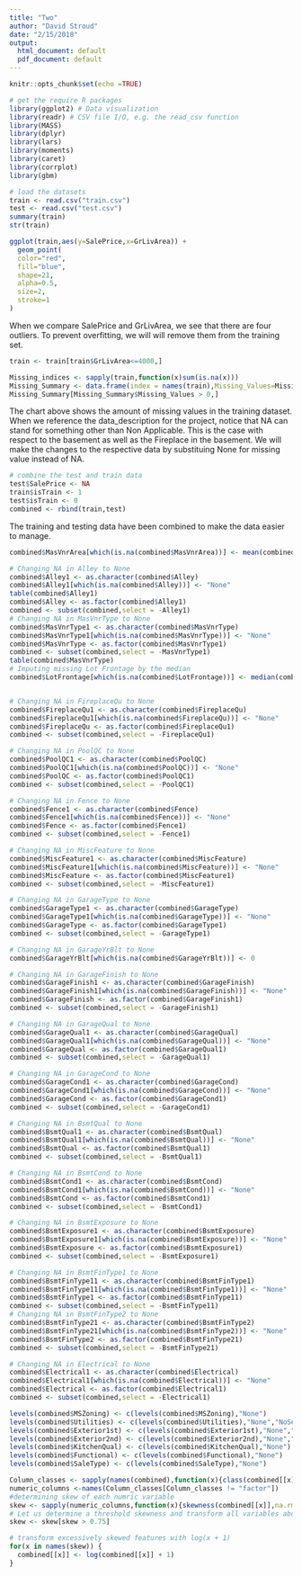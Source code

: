 ```yaml
---
title: "Two"
author: "David Stroud"
date: "2/15/2018"
output:
  html_document: default
  pdf_document: default
---
```


```r
knitr::opts_chunk$set(echo =TRUE)
```

```r
# get the require R packages
library(ggplot2) # Data visualization
library(readr) # CSV file I/O, e.g. the read_csv function
library(MASS)
library(dplyr)
library(lars)
library(moments)
library(caret)
library(corrplot)
library(gbm)
```

```r
# load the datasets
train <- read.csv("train.csv")
test <- read.csv("test.csv")
summary(train)
str(train)
```

```r
ggplot(train,aes(y=SalePrice,x=GrLivArea)) +
  geom_point(
  color="red",
  fill="blue",
  shape=21,
  alpha=0.5,
  size=2,
  stroke=1
)
```

When we compare SalePrice and GrLivArea, we see that there are four outliers. To prevent overfitting, we will will remove them from the training set.

```r
train <- train[train$GrLivArea<=4000,]
```

```r
Missing_indices <- sapply(train,function(x)sum(is.na(x)))
Missing_Summary <- data.frame(index = names(train),Missing_Values=Missing_indices)
Missing_Summary[Missing_Summary$Missing_Values > 0,]
```

The chart above shows the amount of missing values in the training dataset. When we reference the data_description for the project, notice that NA can stand for something other than Non Applicable. This is the case with respect to the basement as well as the Fireplace in the basement. We will make the changes to the respective data by substituing None for missing value instead of NA.


```r
# combine the test and train data
test$SalePrice <- NA
train$isTrain <- 1
test$isTrain <- 0
combined <- rbind(train,test)
```

The training and testing data have been combined to make the data easier to manage. 


```r
combined$MasVnrArea[which(is.na(combined$MasVnrArea))] <- mean(combined$MasVnrArea,na.rm=T)
```


```r
# Changing NA in Alley to None
combined$Alley1 <- as.character(combined$Alley)
combined$Alley1[which(is.na(combined$Alley))] <- "None"
table(combined$Alley1)
combined$Alley <- as.factor(combined$Alley1)
combined <- subset(combined,select = -Alley1)
# Changing NA in MasVnrType to None
combined$MasVnrType1 <- as.character(combined$MasVnrType)
combined$MasVnrType1[which(is.na(combined$MasVnrType))] <- "None"
combined$MasVnrType <- as.factor(combined$MasVnrType1)
combined <- subset(combined,select = -MasVnrType1)
table(combined$MasVnrType)
# Imputing missing Lot Frontage by the median
combined$LotFrontage[which(is.na(combined$LotFrontage))] <- median(combined$LotFrontage,na.rm = T)


# Changing NA in FireplaceQu to None
combined$FireplaceQu1 <- as.character(combined$FireplaceQu)
combined$FireplaceQu1[which(is.na(combined$FireplaceQu))] <- "None"
combined$FireplaceQu <- as.factor(combined$FireplaceQu1)
combined <- subset(combined,select = -FireplaceQu1)

# Changing NA in PoolQC to None
combined$PoolQC1 <- as.character(combined$PoolQC)
combined$PoolQC1[which(is.na(combined$PoolQC))] <- "None"
combined$PoolQC <- as.factor(combined$PoolQC1)
combined <- subset(combined,select = -PoolQC1)

# Changing NA in Fence to None
combined$Fence1 <- as.character(combined$Fence)
combined$Fence1[which(is.na(combined$Fence))] <- "None"
combined$Fence <- as.factor(combined$Fence1)
combined <- subset(combined,select = -Fence1)

# Changing NA in MiscFeature to None
combined$MiscFeature1 <- as.character(combined$MiscFeature)
combined$MiscFeature1[which(is.na(combined$MiscFeature))] <- "None"
combined$MiscFeature <- as.factor(combined$MiscFeature1)
combined <- subset(combined,select = -MiscFeature1)

# Changing NA in GarageType to None
combined$GarageType1 <- as.character(combined$GarageType)
combined$GarageType1[which(is.na(combined$GarageType))] <- "None"
combined$GarageType <- as.factor(combined$GarageType1)
combined <- subset(combined,select = -GarageType1)

# Changing NA in GarageYrBlt to None
combined$GarageYrBlt[which(is.na(combined$GarageYrBlt))] <- 0 

# Changing NA in GarageFinish to None
combined$GarageFinish1 <- as.character(combined$GarageFinish)
combined$GarageFinish1[which(is.na(combined$GarageFinish))] <- "None"
combined$GarageFinish <- as.factor(combined$GarageFinish1)
combined <- subset(combined,select = -GarageFinish1)

# Changing NA in GarageQual to None
combined$GarageQual1 <- as.character(combined$GarageQual)
combined$GarageQual1[which(is.na(combined$GarageQual))] <- "None"
combined$GarageQual <- as.factor(combined$GarageQual1)
combined <- subset(combined,select = -GarageQual1)

# Changing NA in GarageCond to None
combined$GarageCond1 <- as.character(combined$GarageCond)
combined$GarageCond1[which(is.na(combined$GarageCond))] <- "None"
combined$GarageCond <- as.factor(combined$GarageCond1)
combined <- subset(combined,select = -GarageCond1)

# Changing NA in BsmtQual to None
combined$BsmtQual1 <- as.character(combined$BsmtQual)
combined$BsmtQual1[which(is.na(combined$BsmtQual))] <- "None"
combined$BsmtQual <- as.factor(combined$BsmtQual1)
combined <- subset(combined,select = -BsmtQual1)

# Changing NA in BsmtCond to None
combined$BsmtCond1 <- as.character(combined$BsmtCond)
combined$BsmtCond1[which(is.na(combined$BsmtCond))] <- "None"
combined$BsmtCond <- as.factor(combined$BsmtCond1)
combined <- subset(combined,select = -BsmtCond1)

# Changing NA in BsmtExposure to None
combined$BsmtExposure1 <- as.character(combined$BsmtExposure)
combined$BsmtExposure1[which(is.na(combined$BsmtExposure))] <- "None"
combined$BsmtExposure <- as.factor(combined$BsmtExposure1)
combined <- subset(combined,select = -BsmtExposure1)

# Changing NA in BsmtFinType1 to None
combined$BsmtFinType11 <- as.character(combined$BsmtFinType1)
combined$BsmtFinType11[which(is.na(combined$BsmtFinType1))] <- "None"
combined$BsmtFinType1 <- as.factor(combined$BsmtFinType11)
combined <- subset(combined,select = -BsmtFinType11)
# Changing NA in BsmtFinType2 to None
combined$BsmtFinType21 <- as.character(combined$BsmtFinType2)
combined$BsmtFinType21[which(is.na(combined$BsmtFinType2))] <- "None"
combined$BsmtFinType2 <- as.factor(combined$BsmtFinType21)
combined <- subset(combined,select = -BsmtFinType21)

# Changing NA in Electrical to None
combined$Electrical1 <- as.character(combined$Electrical)
combined$Electrical1[which(is.na(combined$Electrical))] <- "None"
combined$Electrical <- as.factor(combined$Electrical1)
combined <- subset(combined,select = -Electrical1)
```

```r
levels(combined$MSZoning) <- c(levels(combined$MSZoning),"None")
levels(combined$Utilities) <- c(levels(combined$Utilities),"None","NoSeWa")
levels(combined$Exterior1st) <- c(levels(combined$Exterior1st),"None","ImStucc","Stone")
levels(combined$Exterior2nd) <- c(levels(combined$Exterior2nd),"None","Other")
levels(combined$KitchenQual) <- c(levels(combined$KitchenQual),"None")
levels(combined$Functional) <- c(levels(combined$Functional),"None")
levels(combined$SaleType) <- c(levels(combined$SaleType),"None")
```


```r
Column_classes <- sapply(names(combined),function(x){class(combined[[x]])})
numeric_columns <-names(Column_classes[Column_classes != "factor"])
#determining skew of each numric variable
skew <- sapply(numeric_columns,function(x){skewness(combined[[x]],na.rm = T)})
# Let us determine a threshold skewness and transform all variables above the treshold.
skew <- skew[skew > 0.75]

# transform excessively skewed features with log(x + 1)
for(x in names(skew)) {
  combined[[x]] <- log(combined[[x]] + 1)
}
```
























